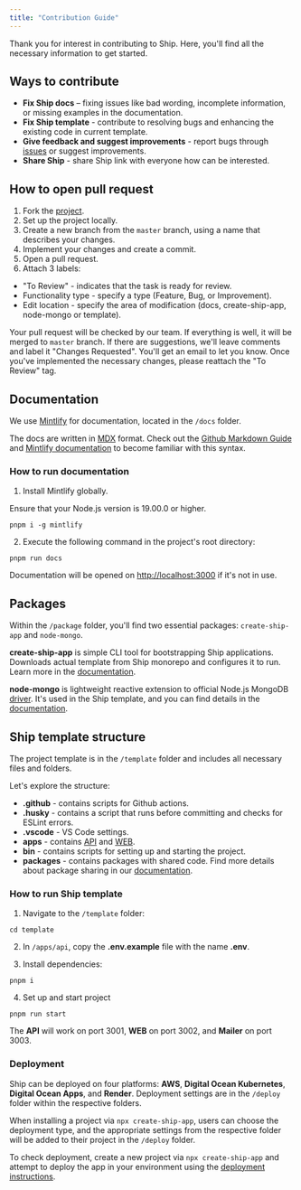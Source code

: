 ```yaml
---
title: "Contribution Guide"
---
```


Thank you for interest in contributing to Ship. Here, you'll find all the necessary information to get started.

## Ways to contribute

- **Fix Ship docs** – fixing issues like bad wording, incomplete information, or missing examples in the documentation.
- **Fix Ship template** - contribute to resolving bugs and enhancing the existing code in current template.
- **Give feedback and suggest improvements** - report bugs through [issues](https://github.com/paralect/ship/issues) or suggest improvements.
- **Share Ship** - share Ship link with everyone how can be interested.

## How to open pull request
1. Fork the [project](https://github.com/paralect/ship/fork).
2. Set up the project locally.
3. Create a new branch from the `master` branch, using a name that describes your changes.
4. Implement your changes and create a commit.
5. Open a pull request.
6. Attach 3 labels:
  - "To Review" - indicates that the task is ready for review.
  - Functionality type - specify a type (Feature, Bug, or Improvement).
  - Edit location - specify the area of modification (docs, create-ship-app, node-mongo or template).

Your pull request will be checked by our team. If everything is well, it will be merged to `master` branch.
If there are suggestions, we'll leave comments and label it "Changes Requested". You'll get an email to let you know.
Once you've implemented the necessary changes, please reattach the "To Review" tag.

## Documentation

We use [Mintlify](https://mintlify.com/) for documentation, located in the `/docs` folder.

The docs are written in [MDX](https://mdxjs.com/) format. Check out the [Github Markdown Guide](https://docs.github.com/en/get-started/writing-on-github/getting-started-with-writing-and-formatting-on-github/basic-writing-and-formatting-syntax)
and [Mintlify documentation](https://mintlify.com/docs/quickstart) to become familiar with this syntax.

### How to run documentation

1. Install Mintlify globally.

<Warning>
  Ensure that your Node.js version is 19.00.0 or higher.
</Warning>

```shell
pnpm i -g mintlify
```

2. Execute the following command in the project's root directory:

```shell
pnpm run docs
```

Documentation will be opened on [http://localhost:3000](http://localhost:3000) if it's not in use.

## Packages

Within the `/package` folder, you'll find two essential packages: `create-ship-app` and `node-mongo`.

**create-ship-app** is simple CLI tool for bootstrapping Ship applications. Downloads actual template from Ship monorepo and configures it to run.
Learn more in the [documentation](/packages/create-ship-app.mdx).

**node-mongo** is lightweight reactive extension to official Node.js MongoDB [driver](https://mongodb.github.io/node-mongodb-native/4.10/).
It's used in the Ship template, and you can find details in the [documentation](/packages/node-mongo.mdx).

## Ship template structure

The project template is in the `/template` folder and includes all necessary files and folders.

Let's explore the structure:

- **.github** - contains scripts for Github actions.
- **.husky** - contains a script that runs before committing and checks for ESLint errors.
- **.vscode** - VS Code settings.
- **apps** - contains [API](/api-reference/overview.mdx) and [WEB](/web/overview.mdx).
- **bin** - contains scripts for setting up and starting the project.
- **packages** - contains packages with shared code. Find more details about package sharing in our [documentation](/package-sharing/overview.mdx).

### How to run Ship template

1. Navigate to the `/template` folder:
```shell
cd template
```

2. In `/apps/api`, copy the **.env.example** file with the name **.env**.

3. Install dependencies:

```shell
pnpm i
```

4. Set up and start project

```shell
pnpm run start
```

The **API** will work on port 3001, **WEB** on port 3002, and **Mailer** on port 3003.

### Deployment

Ship can be deployed on four platforms: **AWS**, **Digital Ocean Kubernetes**, **Digital Ocean Apps**, and **Render**. Deployment settings are in the `/deploy` folder within the respective folders.

When installing a project via `npx create-ship-app`, users can choose the deployment type, and the appropriate settings from the respective folder will be added to their project in the `/deploy` folder.

To check deployment, create a new project via `npx create-ship-app` and attempt to deploy the app in your environment using the  [deployment instructions](/deployment).
